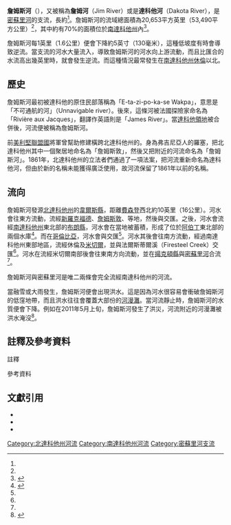 {{Infobox_river
| name                = 詹姆斯河
| image               = James River in Jamestown, N.D.jpg
| image_size          = 280
| image_caption       = 詹姆斯河流經[[北達科他州|北達科他州]]的[[詹姆斯敦_(北達科他州)|詹姆斯敦]]
| map                 = JamesCourseWatershed1.png
| map_size            = 280px
| map_caption         = 詹姆斯河和相關流域的地圖
<!---------------------- LOCATION -->
| subdivision_type1   = 國家
| subdivision_name1   = [[美國|美國]]
| subdivision_type2   = 州份
| subdivision_name2   = [[北達科他州|北達科他州]]、[[南達科他州|南達科他州]]
<!---------------------- BASIM -->
| source1             = 
| source1_location    = [[北達科他州|北達科他州]][[韋爾斯縣_(北達科他州)|韋爾斯縣]]
| source1_coordinates = {{coord|47|40|47|N|99|50|55|W|name=詹姆斯河（河源）}}<ref name="GNIS James River">{{Cite web |url = {{gnis3|1261082}} |title = James River |author = Geographic Names Information System (GNIS) |date = 1980-02-13 |publisher = United States Geological Survey |language = en |accessdate = 2020-07-23}}</ref>
| source1_elevation   = {{convert|1603|ft|m}}
| mouth               = [[密蘇里河|密蘇里河]]
| mouth_location      = [[南達科他州|南達科他州]][[揚克頓縣_(南達科他州)|揚克頓縣]]
| mouth_coordinates   = {{coord|42|52|17|N|97|17|26|W|name = 詹姆斯河（河口）}}<ref name="GNIS James River"/>
| mouth_elevation     = {{convert|1152|ft|m}}
<!---------------------- PHYSIOGNOMY -->
| length              = {{convert|710|mi|km}}<ref name="American Rivers">{{Cite web |url = http://www.americanrivers.org/library/river-facts/river-facts.html |title = River Facts |publisher = American Rivers |language = en |accessdate = 2020-07-23 |deadurl = yes |archiveurl = https://web.archive.org/web/20120310033450/http://www.americanrivers.org/library/river-facts/river-facts.html |archivedate = 2012-03-10 }}</ref>
| basin_size          = {{convert|20942|mi2|km2}}<ref name="USGS James (Dakota)">{{Cite web |url = https://waterdata.usgs.gov/nwis/inventory/?site_no=06478513&agency_cd=USGS |title = USGS 06478513 James River near Yankton, SD |date = 2010-11 |publisher = United States Geological Survey |language = en |accessdate = 2020-07-23 |deadurl = no |archiveurl = https://web.archive.org/web/20150908091541/https://waterdata.usgs.gov/nwis/inventory/?site_no=06478513&agency_cd=USGS |archivedate = 2015-09-08 }}</ref>
| discharge1_location = [[南達科他州|南達科他州]][[蘇格蘭_(南達科他州)|蘇格蘭]]
| discharge1_avg      = 646立方英尺每秒（18.3立方米每秒）
| discharge1_min      = 0立方英尺每秒（0立方米每秒）
| discharge1_max      = 29,400立方英尺每秒（830立方米每秒）
}}

'''詹姆斯河'''（{{lang-en|James River}}），又被稱為'''詹姆河'''（Jim River）或是'''達科他河'''（Dakota River），是[[密蘇里河|密蘇里河]]的支流，長約{{convert|710|mi|km}}<ref name="American Rivers"/>。詹姆斯河的流域總面積為20,653平方英里（53,490平方公里）<ref name="USGS James (Dakota)"/>，其中約有70%的面積位於[[南達科他州|南達科他州]]內<ref name="Hogan & Fouberg">{{Cite book | last = Hogan | first = Edward Patrick | last2 = Fouberg | first2 = Erin Hogan | title = The Geography of South Dakota | edition = 3rd | location = Sioux Falls, SD | publisher = The Center for Western Studies - Augustana University | date = 2011 | ISBN = 0-931170-79-6 | language = en}}</ref>。

詹姆斯河每1英里（1.6公里）便會下降約5英寸（130毫米），這種低坡度有時會導致逆流{{sfn|Hogan|Fouberg|2001|p=74}}。當支流的河水大量流入，導致詹姆斯河的河水向上游流動，而且比匯合的水流高出幾英里時，就會發生逆流。而這種情況最常發生在[[南達科他州|南達科他州]][[休倫_(南達科他州)|休倫]]以北{{sfn|Hogan|Fouberg|2001|p=76}}。

== 歷史 ==
詹姆斯河最初被達科他的原住民部落稱為「E-ta-zi-po-ka-se Wakpa」，意思是「不可通航的河」（Unnavigable river）{{sfn|Federal Writers' Projec|1940|p=4}}。後來，這條河被法國探險家命名為「Rivière aux Jacques」，翻譯作英語則是「James River」{{sfn|Federal Writers' Projec|1940|p=4}}。當[[達科他領地|達科他領地]]被合併後，河流便被稱為詹姆斯河。

前[[美利堅聯盟國|美利堅聯盟國]]將軍{{tsl|en|Thomas L. Rosser|湯瑪斯·L·羅塞}}曾幫助修建橫跨北達科他州的{{tsl|en|Northern Pacific Railway|北太平洋鐵路}}{{sfn|Clark|2016|p=270}}。身為弗吉尼亞人的羅塞，把北達科他州其中一個聚居地命名為「詹姆斯敦」{{notetag|1=名字源於當時位於[[弗吉尼亞州|弗吉尼亞州]]的英國殖民地「[[詹姆斯鎮_(維珍尼亞州)|詹姆斯鎮]]」。{{sfn|Clark|2016|p=270}}}}，然後又把附近的河流命名為「詹姆斯河」{{sfn|Clark|2016|p=270}}。1861年，北達科他州的立法者們通過了一項法案，把河流重新命名為達科他河，但由於新的名稱未能獲得廣泛使用，故河流保留了1861年以前的名稱{{sfn|Clark|2016|p=270}}。

== 流向 ==
詹姆斯河發源[[北達科他州|北達科他州]]的[[韋爾斯縣_(北達科他州)|韋爾斯縣]]，距離[[費森登_(北達科他州)|費森登]]西北約10英里（16公里）{{sfn|Hogan|Fouberg|2001|p=70}}。河水會往東方流動，流經[[新羅克福德_(北達科他州)|新羅克福德]]、[[詹姆斯敦_(北達科他州)|詹姆斯敦]]、{{tsl|en|Jamestown Dam|詹姆斯敦水壩}}等地，然後與{{tsl|en|Pipestem River|派普斯泰姆河}}交匯。之後，河水會流經[[南達科他州|南達科他州]]東北部的[[布朗縣_(南達科他州)|布朗縣]]，河水會在當地被蓄積，形成了位於[[阿伯丁_(南达科他州)|阿伯丁]]東北部的兩個水庫<ref name="SDPB">{{Cite web |url = https://www.sdpb.org/blogs/images-of-the-past/a-meandering-past/ |title = A Meandering Past |author = Bradley Van Osdel |date = 2019-10-07 |publisher = South Dakota Public Broadcasting |language = en |accessdate = 2020-07-23 |deadurl = no |archiveurl = https://web.archive.org/web/20191009221216/https://www.sdpb.org/blogs/images-of-the-past/a-meandering-past/ |archivedate = 2019-10-09 }}</ref>。而在[[哥倫比亞_(南達科他州)|哥倫比亞]]，河水會與{{tsl|en|Elm River (North Dakota–South Dakota)|榆樹河}}交匯<ref name="SDPB"/>。河水其後會往南方流動，經過南達科他州東部地區，流經休倫及[[米切爾_(南達科他州)|米切爾]]，並與法爾斯蒂爾溪（Firesteel Creek）交匯<ref name="SDPB"/>。河水在流經米切爾南部後會往東南方向流動，並在[[揚克頓縣_(南達科他州)|揚克頓縣]]與[[密蘇里河|密蘇里河]]合流<ref name="SDPB"/>。

詹姆斯河與密蘇里河是唯二兩條會完全流經南達科他州的河流{{sfn|Hogan|Fouberg|2001|p=70}}。

當融雪或大雨發生，詹姆斯河便會出現洪水。這是因為河水很容易會衝破詹姆斯河的低窪地帶，而且洪水往往會覆蓋大部份的[[河漫灘|河漫灘]]{{sfn|Hogan|Fouberg|2001|p=74}}。當河流靜止時，詹姆斯河的水質便會下降{{sfn|Hogan|Fouberg|2001|p=74}}。例如在2011年5月上旬，詹姆斯河發生了洪災，河流附近的河漫灘被洪水淹沒<ref>{{Cite web |url = https://earthobservatory.nasa.gov/images/50428/flooding-along-the-james-river-south-dakota |title = Flooding along the James River, South Dakota |author = NASA Earth Observatory |date = 2011-05-01 |language = en |accessdate = 2020-07-23 |archive-date = 2021-03-19 |archive-url = https://web.archive.org/web/20210319064648/https://earthobservatory.nasa.gov/images/50428/flooding-along-the-james-river-south-dakota |dead-url = no }}</ref>。

== 註釋及參考資料 ==
; 註釋
{{noteFoot}}

; 參考資料
{{reflist|2}}

== 文獻引用 ==
* {{Cite book | last = Clark | first = W. C. | title = Touring the West with Leaping Lena, 1925 | location = Norman, OK | publisher = University of Oklahoma Press | date = 2016 | ISBN = 0-8061-5452-7 | language = en | ref = harv}}
* {{Cite book | last = Federal Writers' Project | title = South Dakota place-names, v.3 | location = Vermillion, SD | publisher = University of South Dakota | date = 1940 | url = http://babel.hathitrust.org/cgi/pt?id=mdp.39015027015455;view=1up;seq=373 | language = en | ref = harv | access-date = 2020-07-23 | archive-date = 2020-07-20 | archive-url = https://web.archive.org/web/20200720075041/https://babel.hathitrust.org/cgi/pt?id=mdp.39015027015455;view=1up;seq=373 | dead-url = no }}
* {{Cite book | last = Hogan | first = Edward Patrick | last2 = Fouberg | first2 = Erin Hogan | title = The Geography of South Dakota | edition = 3rd | location = Sioux Falls, SD | publisher = The Center for Western Studies - Augustana University | date = 2001 | ISBN = 0-931170-79-6 | language = en | ref = harv}}

[[Category:北達科他州河流|Category:北達科他州河流]]
[[Category:南達科他州河流|Category:南達科他州河流]]
[[Category:密蘇里河支流|Category:密蘇里河支流]]